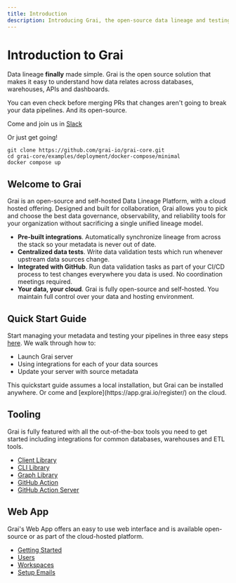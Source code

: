 ```yaml
---
title: Introduction
description: Introducing Grai, the open-source data lineage and testing toolkit for data teams that need more reliability.
---
```



# Introduction to Grai

Data lineage **finally** made simple.
Grai is the open source solution that makes it easy to understand how data relates across databases, warehouses, APIs and dashboards.

You can even check before merging PRs that changes aren't going to break your data pipelines. And its open-source.

Come and join us in [Slack](https://join.slack.com/t/graicommunity/shared_invite/zt-1il70kfeb-TaCm5fwHg_quWCpKNYyj6w)

Or just get going!

```shell
git clone https://github.com/grai-io/grai-core.git
cd grai-core/examples/deployment/docker-compose/minimal
docker compose up
```

## Welcome to Grai

Grai is an open-source and self-hosted Data Lineage Platform, with a cloud hosted offering.
Designed and built for collaboration, Grai allows you to pick and choose the best data governance, observability, and reliability tools for your organization without sacrificing a single unified lineage model.

- **Pre-built integrations**. Automatically synchronize lineage from across the stack so your metadata is never out of date.
- **Centralized data tests**. Write data validation tests which run whenever upstream data sources change.
- **Integrated with GitHub**. Run data validation tasks as part of your CI/CD process to test changes everywhere you data is used. No coordination meetings required.
- **Your data, your cloud**. Grai is fully open-source and self-hosted. You maintain full control over your data and hosting environment.

## Quick Start Guide

Start managing your metadata and testing your pipelines in three easy steps [here](/core/quick-start). We walk through how to:

- Launch Grai server
- Using integrations for each of your data sources
- Update your server with source metadata

<Callout type="info" emoji="ℹ️">
  This quickstart guide assumes a local installation, but Grai can be installed
  anywhere. Or come and [explore](https://app.grai.io/register/) on the cloud.
</Callout>

## Tooling

Grai is fully featured with all the out-of-the-box tools you need to get started including integrations for common databases, warehouses and ETL tools.

- [Client Library](/core/tooling/client)
- [CLI Library](/core/tooling/cli)
- [Graph Library](/core/tooling/graph-library)
- [GitHub Action](/core/tooling/github-actions)
- [GitHub Action Server](/core/tooling/github-actions-server)

## Web App

Grai's Web App offers an easy to use web interface and is available open-source or as part of the cloud-hosted platform.

- [Getting Started](/core/web-app/getting-started)
- [Users](/core/web-app/users)
- [Workspaces](/core/web-app/workspaces)
- [Setup Emails](/core/web-app/setup-emails)

<br />
